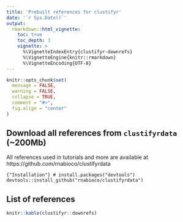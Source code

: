 ```yaml
---
title: 'Prebuilt references for clustifyr'
date: '`r Sys.Date()`'
output:
  rmarkdown::html_vignette:
    toc: true
    toc_depth: 3
    vignette: >
      %\VignetteIndexEntry{clustifyr-downrefs}
      %\VignetteEngine{knitr::rmarkdown}
      %\VignetteEncoding{UTF-8}
---
```


```r
knitr::opts_chunk$set(
  message = FALSE,
  warning = FALSE,
  collapse = TRUE,
  comment = "#>",
  fig.align = "center"
)
```

## Download all references from `clustifyrdata` (~200Mb)

All references used in tutorials and more are available at https://github.com/rnabioco/clustifyrdata

```{"Installation"}
# install.packages("devtools")
devtools::install_github("rnabioco/clustifyrdata")
```

## List of references

```r
knitr::kable(clustifyr::downrefs)
```

